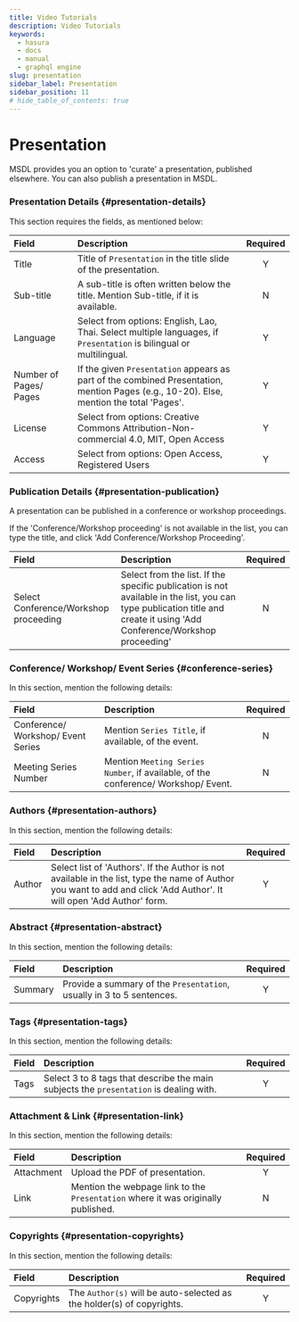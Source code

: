 ```yaml
---
title: Video Tutorials
description: Video Tutorials
keywords:
  - hasura
  - docs
  - manual
  - graphql engine
slug: presentation
sidebar_label: Presentation
sidebar_position: 11
# hide_table_of_contents: true
---
```


# Presentation


MSDL provides you an option to 'curate' a presentation, published elsewhere. You can also publish a presentation in
MSDL.

### Presentation Details {#presentation-details}

This section requires the fields, as mentioned below:

<Thumbnail src="/img/presentation/presentation-details.png" alt="presentation details" />

| Field                  | Description                                                                                                                             | Required |
| :--------------------- | :-------------------------------------------------------------------------------------------------------------------------------------- | :------: |
| Title                  | Title of `Presentation` in the title slide of the presentation.                                                                         |    Y     |
| Sub-title              | A sub-title is often written below the title. Mention Sub-title, if it is available.                                                    |    N     |
| Language               | Select from options: English, Lao, Thai. Select multiple languages, if `Presentation` is bilingual or multilingual.                     |    Y     |
| Number of Pages/ Pages | If the given `Presentation` appears as part of the combined Presentation, mention Pages (e.g., 10-20). Else, mention the total 'Pages'. |    Y     |
| License                | Select from options: Creative Commons Attribution-Non-commercial 4.0, MIT, Open Access                                                  |    Y     |
| Access                 | Select from options: Open Access, Registered Users                                                                                      |    Y     |

### Publication Details {#presentation-publication}

A presentation can be published in a conference or workshop proceedings.

<Thumbnail src="/img/presentation/presentation-publication.png" alt="Legal text  publication" />

If the 'Conference/Workshop proceeding' is not available in the list, you can type the title, and click 'Add
Conference/Workshop Proceeding'.

| Field                                 | Description                                                                                                                                                             | Required |
| :------------------------------------ | :---------------------------------------------------------------------------------------------------------------------------------------------------------------------- | :------: |
| Select Conference/Workshop proceeding | Select from the list. If the specific publication is not available in the list, you can type publication title and create it using 'Add Conference/Workshop proceeding' |    N     |

### Conference/ Workshop/ Event Series {#conference-series}

In this section, mention the following details:

<Thumbnail
  src="/img/presentation/presentation-series-volume.png"
  alt="Conference/Workshop proceeding series and volume"
/>

| Field                              | Description                                                                        | Required |
| :--------------------------------- | :--------------------------------------------------------------------------------- | :------: |
| Conference/ Workshop/ Event Series | Mention `Series Title`, if available, of the event.                                |    N     |
| Meeting Series Number              | Mention `Meeting Series Number`, if available, of the conference/ Workshop/ Event. |    N     |

### Authors {#presentation-authors}

In this section, mention the following details:

<Thumbnail src="/img/presentation/presentation-authors.png" alt="presentation Authors" />

| Field  | Description                                                                                                                                                           | Required |
| :----- | :-------------------------------------------------------------------------------------------------------------------------------------------------------------------- | :------: |
| Author | Select list of 'Authors'. If the Author is not available in the list, type the name of Author you want to add and click 'Add Author'. It will open 'Add Author' form. |    Y     |

### Abstract {#presentation-abstract}

In this section, mention the following details:

<Thumbnail src="/img/presentation/presentation-abstract.png" alt="presentation abstract" />

| Field   | Description                                                           | Required |
| :------ | :-------------------------------------------------------------------- | :------: |
| Summary | Provide a summary of the `Presentation`, usually in 3 to 5 sentences. |    Y     |

### Tags {#presentation-tags}

In this section, mention the following details:

<Thumbnail src="/img/presentation/presentation-tags.png" alt="presentation tags" />

| Field | Description                                                                            | Required |
| :---- | :------------------------------------------------------------------------------------- | :------: |
| Tags  | Select 3 to 8 tags that describe the main subjects the `presentation` is dealing with. |    Y     |

### Attachment & Link {#presentation-link}

In this section, mention the following details:

<Thumbnail src="/img/presentation/presentation-attachment-link.png" alt="presentation text attachment link MSDL" />

| Field      | Description                                                                       | Required |
| :--------- | :-------------------------------------------------------------------------------- | :------: |
| Attachment | Upload the PDF of presentation.                                                   |    Y     |
| Link       | Mention the webpage link to the `Presentation` where it was originally published. |    N     |

### Copyrights {#presentation-copyrights}

In this section, mention the following details:

<Thumbnail src="/img/presentation/presentation-copyrights.png" alt="Presentation copyright MSDL" />

| Field      | Description                                                           | Required |
| :--------- | :-------------------------------------------------------------------- | :------: |
| Copyrights | The `Author(s)` will be auto-selected as the holder(s) of copyrights. |    Y     |
